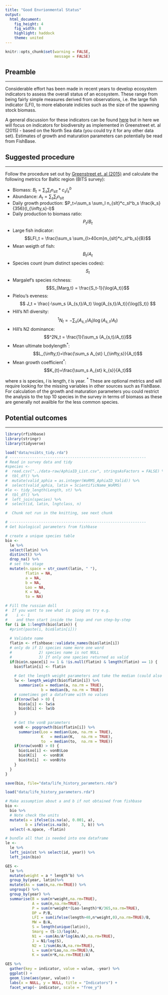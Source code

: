 ```yaml
---
title: "Good Envrionmental Status"
output: 
  html_document:
    fig_height: 4
    fig_width: 8
    highlight: haddock
    theme: united
---
```


```r
knitr::opts_chunk$set(warning = FALSE,
                      message = FALSE)
```

## Preamble
___

Considerable effort has been made in recent years to develop ecosystem indicators to assess the overall status of an ecosystem. These range from being fairly simple measures derived from observations, i.e. the large fish indicator (LFI), to more elaborate indicies such as the size of the spawning stock biomass.

A general discussion for these indicators can be found [here](http://ec.europa.eu/environment/marine/good-environmental-status/index_en.htm) but in here we will focus on indicators for biodiversity as implemented in Greenstreet et. al (2015) - based on the North Sea data (you could try it for any other data set). Estimates of growth and maturation parameters can potentially be read from FishBase. 

## Suggested procedure
___

Follow the procedure set out by [Greenstreet et. al (2015)](prj/11_Technical_Background_Biodiversity_and_Ecosystem_Services__marine__2015.pdf) and calculate the following metrics for Baltic region (BITS survey):

* Biomass: $B_t=\sum_{s}\sum_{l}n_{slt}*c_sl^b_s$
* Abundance: $A_t=\sum_s\sum_l n_{slt}$
* Daily growth production: $P_t=\sum_s \sum_l n_{slt}*c_sl^b_s \frac{k_s}{356}(l_{\infty,s}-l)$
* Daily production to biomass ratio: $$P_t/B_t$$
* Large fish indicator: $$LFI_t = \frac{\sum_s \sum_{l>40cm}n_{slt}*c_sl^b_s}{B}$$
* Mean weigth of fish: $$B_t/A_t$$
* Species count (num distinct species codes): $$S_t$$
* Margalef's species richness: $$S_{Marg,t} = \frac{S_t-1}{\log(A_t)}$$
* Pielou's eveness: $$ J_t = \frac{-\sum_s (A_{s,t}/A_t) \log(A_{s,t}/A_t)}{\log(S_t)} $$
* Hill's N1 diversity: $$^1N_t = -\sum_s (A_{s,t}/A_t) \log(A_{s,t}/A_t)$$
* Hill's N2 dominance: $$^2N_t = \frac{1}{\sum_s (A_{s,t}/A_t)}$$
* Mean ultimate bodylength$^*$: $$L_{\infty,t}=\frac{\sum_s A_{st} l_{\infty,s}}{A_t}$$
* Mean growth coefficient$^*$: $$K_{t}=\frac{\sum_s A_{st} k_{s}}{A_t}$$

where $s$ is species, $l$ is length, $t$ is year. 
$^*$ These are optional metrics and will require looking for the missing variables in other sources such as FishBase. For calculation of the growth and maturation parameters you could restrict the analysis to the top 10 species in the survey in terms of biomass as these are generally not availble for the less common species.

## Potential outcomes
___

```r
library(rfishbase)
library(stringr)
library(tidyverse)
```

```r
load("data/nsibts_tidy.rda")
# -------------------------------------------------------------
# Read in survey data and tidy
#species <-
#  read.csv("../data-raw/AphiaID_List.csv", stringsAsFactors = FALSE) %>%
#  tbl_df() %>% 
#  mutate(valid_aphia = as.integer(WoRMS_AphiaID_Valid)) %>% 
#  select(valid_aphia, latin = ScientificName_WoRMS)
#le <- tidy_length(Length, st) %>% 
#  tbl_df() %>% 
#  left_join(species) %>% 
#  select(id, latin, lngtclass, n)
```

```r
#  Chunk not run in the knitting, see next chunk

# -------------------------------------------------------------
# Get biological parameters from fishbase

# create a unique species table
bio <-
  le %>% 
  select(latin) %>%
  distinct() %>%
  drop_na() %>% 
  # set the stage
  mutate(n.space = str_count(latin, " "),
         flatin = NA,
         a = NA,
         b = NA,
         Loo = NA,
         K = NA,
         to = NA)

# Fill the russian doll
#  If you want to see what is going on try e.g.
#    i <- 1
#    and then start inside the loop and run step-by-step
for (i in 1:length(bio$latin)) {
  #print(paste(i, bio$latin[i]))
  
  # Validate name
  flatin <- rfishbase::validate_names(bio$latin[i])
  # only do if 1) species name more one word
  #            2) species name is not NULL
  #            3) If only one species returned as valid
  if(bio$n.space[i] >= 1 & !is.null(flatin) & length(flatin) == 1) {
    bio$flatin[i] <- flatin
    
    # Get the length weight parameters and take the median (could also take mean)
    lw <- length_weight(bio$flatin[i]) %>% 
      summarise(a = median(a, na.rm = TRUE),
                b = median(b, na.rm = TRUE))
    # sometimes get a dataframe with no values
    if(nrow(lw) > 0) {
      bio$a[i] <- lw$a
      bio$b[i] <- lw$b
    }
    
    # Get the vonB parameters
    vonB <- popgrowth(bio$flatin[i]) %>% 
      summarise(Loo = median(Loo, na.rm = TRUE),
                K   = median(K,   na.rm = TRUE),
                to  = median(to,  na.rm = TRUE))
    if(nrow(vonB) > 0) {
      bio$Loo[i] <- vonB$Loo
      bio$K[i]   <- vonB$K
      bio$to[i]  <- vonB$to
    }
  }
}

save(bio, file="data/life_history_parameters.rda")
```

```r
load("data/life_history_parameters.rda")

# Make assumption about a and b if not obtained from fishbase
bio <-
  bio %>% 
  # Note check the units
  mutate(a = ifelse(is.na(a), 0.001, a),
         b = ifelse(is.na(b),     3, b)) %>% 
  select(-n.space, -flatin)

# bundle all that is needed into one dataframe
le <-
  le %>% 
  left_join(st %>% select(id, year)) %>% 
  left_join(bio)

GES <- 
  le %>%
  mutate(weight = a * length^b) %>% 
  group_by(year, latin)%>%
  mutate(As = sum(n,na.rm=TRUE)) %>%
  ungroup() %>%
  group_by(year) %>%
  summarise(B = sum(n*weight,na.rm=TRUE),
            A = sum(n,na.rm=TRUE),
            P = sum(n*weight*(Loo-length)*K/365,na.rm=TRUE),
            DP = P/B,
            LFI = sum(ifelse(length>40,n*weight,0),na.rm=TRUE)/B,
            MW = B/A,
            S = length(unique(latin)),
            Smarg = (S-1)/log(A),
            N1 = -sum(As/A*log(As/A),na.rm=TRUE),
            J = N1/log(S),
            N2 = 1/sum(As/A,na.rm=TRUE),
            L = sum(n*Loo,na.rm=TRUE)/A,
            K = sum(n*K,na.rm=TRUE)/A)
```

```r
GES %>% 
  gather(key = indicator, value = value, -year) %>% 
  ggplot() +
  geom_line(aes(year, value)) +
  labs(x = NULL, y = NULL, title = "Indicators") +
  facet_wrap(~ indicator, scale = "free_y")
```
